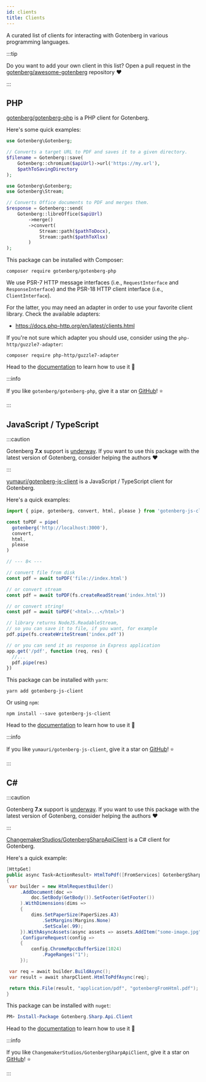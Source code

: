 ```yaml
---
id: clients
title: Clients
---
```


A curated list of clients for interacting with Gotenberg in various programming languages.

:::tip

Do you want to add your own client in this list? Open a pull request in the [gotenberg/awesome-gotenberg](https://github.com/gotenberg/awesome-gotenberg)
repository ♥️

:::

## PHP

[gotenberg/gotenberg-php](https://github.com/gotenberg/gotenberg-php) is a PHP client for Gotenberg.

Here's some quick examples:

```php
use Gotenberg\Gotenberg;

// Converts a target URL to PDF and saves it to a given directory.
$filename = Gotenberg::save(
    Gotenberg::chromium($apiUrl)->url('https://my.url'),
    $pathToSavingDirectory
);
```

```php
use Gotenberg\Gotenberg;
use Gotenberg\Stream;

// Converts Office documents to PDF and merges them.
$response = Gotenberg::send(
    Gotenberg::libreOffice($apiUrl)
        ->merge()
        ->convert(
            Stream::path($pathToDocx),
            Stream::path($pathToXlsx)
        )
);
```

This package can be installed with Composer:

```
composer require gotenberg/gotenberg-php
```

We use PSR-7 HTTP message interfaces (i.e., `RequestInterface` and `ResponseInterface`) and the PSR-18 HTTP client
interface (i.e., `ClientInterface`).

For the latter, you may need an adapter in order to use your favorite client library. Check the available adapters:

* https://docs.php-http.org/en/latest/clients.html

If you're not sure which adapter you should use, consider using the `php-http/guzzle7-adapter`:

```
composer require php-http/guzzle7-adapter
```

Head to the [documentation](https://github.com/gotenberg/gotenberg-php) to learn how to use it 🚀

:::info

If you like `gotenberg/gotenberg-php`, give it a star on [GitHub](https://github.com/gotenberg/gotenberg-php)! ⭐

:::

## JavaScript / TypeScript

:::caution

Gotenberg **7.x** support is [underway](https://github.com/yumauri/gotenberg-js-client/issues/32).  If you want to use
this package with the latest version of Gotenberg, consider helping the authors ♥️

:::

[yumauri/gotenberg-js-client](https://github.com/yumauri/gotenberg-js-client) is a JavaScript / TypeScript client for Gotenberg.

Here's a quick examples:

```js
import { pipe, gotenberg, convert, html, please } from 'gotenberg-js-client'

const toPDF = pipe(
  gotenberg('http://localhost:3000'),
  convert,
  html,
  please
)

// --- 8< ---

// convert file from disk
const pdf = await toPDF('file://index.html')

// or convert stream
const pdf = await toPDF(fs.createReadStream('index.html'))

// or convert string!
const pdf = await toPDF('<html>...</html>')

// library returns NodeJS.ReadableStream,
// so you can save it to file, if you want, for example
pdf.pipe(fs.createWriteStream('index.pdf'))

// or you can send it as response in Express application
app.get('/pdf', function (req, res) {
  //...
  pdf.pipe(res)
})
```

This package can be installed with `yarn`:

```
yarn add gotenberg-js-client
```

Or using `npm`:

```
npm install --save gotenberg-js-client
```

Head to the [documentation](https://github.com/yumauri/gotenberg-js-client) to learn how to use it 🚀

:::info

If you like `yumauri/gotenberg-js-client`, give it a star on [GitHub](https://github.com/yumauri/gotenberg-js-client)! ⭐

:::

## C#

:::caution

Gotenberg **7.x** support is [underway](https://github.com/ChangemakerStudios/GotenbergSharpApiClient/issues/29).
If you want to use this package with the latest version of Gotenberg, consider helping the authors ♥️

:::

[ChangemakerStudios/GotenbergSharpApiClient](https://github.com/ChangemakerStudios/GotenbergSharpApiClient) is a
C# client for Gotenberg.

Here's a quick example:

```csharp
[HttpGet]
public async Task<ActionResult> HtmlToPdf([FromServices] GotenbergSharpClient sharpClient)
{
 var builder = new HtmlRequestBuilder()
     .AddDocument(doc =>
         doc.SetBody(GetBody()).SetFooter(GetFooter())
     ).WithDimensions(dims =>
     {
         dims.SetPaperSize(PaperSizes.A3)
             .SetMargins(Margins.None)
             .SetScale(.99);
     }).WithAsyncAssets(async assets => assets.AddItem("some-image.jpg", await GetImageBytes()))
     .ConfigureRequest(config =>
     {
         config.ChromeRpccBufferSize(1024)
             .PageRanges("1");
     });

 var req = await builder.BuildAsync();
 var result = await sharpClient.HtmlToPdfAsync(req);

 return this.File(result, "application/pdf", "gotenbergFromHtml.pdf");
}
```

This package can be installed with `nuget`:

```powershell
PM> Install-Package Gotenberg.Sharp.Api.Client
```

Head to the [documentation](https://github.com/ChangemakerStudios/GotenbergSharpApiClient) to learn how to use it 🚀

:::info

If you like `ChangemakerStudios/GotenbergSharpApiClient`, give it a star on [GitHub](https://github.com/ChangemakerStudios/GotenbergSharpApiClient)! ⭐

:::